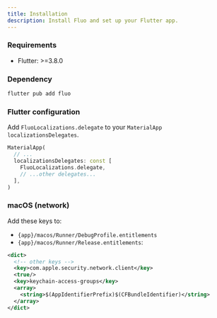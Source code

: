 ```yaml
---
title: Installation
description: Install Fluo and set up your Flutter app.
---
```


### Requirements

- Flutter: >=3.8.0

### Dependency

```bash
flutter pub add fluo
```

### Flutter configuration

Add `FluoLocalizations.delegate` to your `MaterialApp` `localizationsDelegates`.

```dart
MaterialApp(
  // ...
  localizationsDelegates: const [
    FluoLocalizations.delegate,
    // ...other delegates...
  ],
)
```

### macOS (network)

Add these keys to:

- `{app}/macos/Runner/DebugProfile.entitlements`
- `{app}/macos/Runner/Release.entitlements`:

```xml
<dict>
  <!-- other keys -->
  <key>com.apple.security.network.client</key>
  <true/>
  <key>keychain-access-groups</key>
  <array>
    <string>$(AppIdentifierPrefix)$(CFBundleIdentifier)</string>
  </array>
</dict>
```
